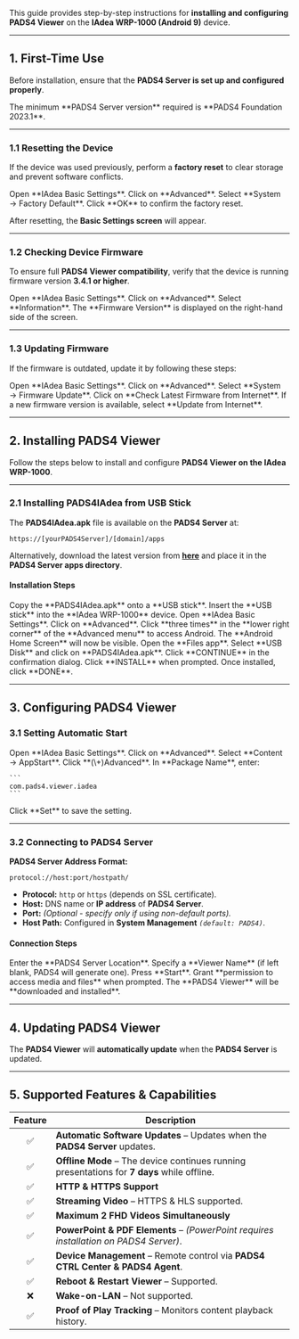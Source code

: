 This guide provides step-by-step instructions for **installing and configuring PADS4 Viewer** on the **IAdea WRP-1000 (Android 9)** device.

---

## **1. First-Time Use**

Before installation, ensure that the **PADS4 Server is set up and configured properly**.

<Note>
   The minimum **PADS4 Server version** required is **PADS4 Foundation 2023.1**.
</Note>

---

### **1.1 Resetting the Device**

If the device was used previously, perform a **factory reset** to clear storage and prevent software conflicts.

<Steps>
  <Step title="Step One">
    Open **IAdea Basic Settings**.
  </Step>
  <Step title="Step Two">
    Click on **Advanced**.
  </Step>
  <Step title="Step Three">
    Select **System → Factory Default**.
  </Step>
  <Step title="Step Four">
    Click **OK** to confirm the factory reset.
  </Step>
</Steps>

After resetting, the **Basic Settings screen** will appear.

---

### **1.2 Checking Device Firmware**

To ensure full **PADS4 Viewer compatibility**, verify that the device is running firmware version **3.4.1 or higher**.

<Steps>
  <Step title="Step One">
    Open **IAdea Basic Settings**.
  </Step>
  <Step title="Step Two">
    Click on **Advanced**.
  </Step>
  <Step title="Step Three">
    Select **Information**.
  </Step>
  <Step title="Step Four">
    The **Firmware Version** is displayed on the right-hand side of the screen.
  </Step>
</Steps>

---

### **1.3 Updating Firmware**

If the firmware is outdated, update it by following these steps:

<Steps>
  <Step title="Step One">
    Open **IAdea Basic Settings**.
  </Step>
  <Step title="Step Two">
    Click on **Advanced**.
  </Step>
  <Step title="Step Three">
    Select **System → Firmware Update**.
  </Step>
  <Step title="Step Four">
    Click on **Check Latest Firmware from Internet**.
  </Step>
  <Step title="Step Five">
    If a new firmware version is available, select **Update from Internet**.
  </Step>
</Steps>

---

## **2. Installing PADS4 Viewer**

Follow the steps below to install and configure **PADS4 Viewer on the IAdea WRP-1000**.

---

### **2.1 Installing PADS4IAdea from USB Stick**

The **PADS4IAdea.apk** file is available on the **PADS4 Server** at:

```
https://[yourPADS4Server]/[domain]/apps  
```

Alternatively, download the latest version from [**here**](https://github.com/PADS4/PADS4-Viewer-IAdea/releases/latest) and place it in the **PADS4 Server apps directory**.

#### **Installation Steps**

<Steps>
  <Step title="Step One">
    Copy the **PADS4IAdea.apk** onto a **USB stick**.
  </Step>
  <Step title="Step Two">
    Insert the **USB stick** into the **IAdea WRP-1000** device.
  </Step>
  <Step title="Step Three">
    Open **IAdea Basic Settings**.
  </Step>
  <Step title="Step Four">
    Click on **Advanced**.
  </Step>
  <Step title="Step Five">
    Click **three times** in the **lower right corner** of the **Advanced menu** to access Android.
  </Step>
  <Step title="Step Six">
    The **Android Home Screen** will now be visible.
  </Step>
  <Step title="Step Seven">
    Open the **Files app**.
  </Step>
  <Step title="Step Eight">
    Select **USB Disk** and click on **PADS4IAdea.apk**.
  </Step>
  <Step title="Step Nine">
    Click **CONTINUE** in the confirmation dialog.
  </Step>
  <Step title="Step Ten">
    Click **INSTALL** when prompted.
  </Step>
  <Step title="Step Eleven">
    Once installed, click **DONE**.
  </Step>
</Steps>

---

## **3. Configuring PADS4 Viewer**

### **3.1 Setting Automatic Start**

<Steps>
  <Step title="Step One">
    Open **IAdea Basic Settings**.
  </Step>
  <Step title="Step Two">
    Click on **Advanced**.
  </Step>
  <Step title="Step Three">
    Select **Content → AppStart**.
  </Step>
  <Step title="Step Four">
    Click **(\+)Advanced**.
  </Step>
  <Step title="Step Five">
    In **Package Name**, enter:

    ```
    com.pads4.viewer.iadea  
    ```
  </Step>
  <Step title="Step Six">
    Click **Set** to save the setting.
  </Step>
</Steps>

---

### **3.2 Connecting to PADS4 Server**

**PADS4 Server Address Format:**

```
protocol://host:port/hostpath/  
```

- **Protocol:** `http` or `https` (depends on SSL certificate).
- **Host:** DNS name or **IP address** of **PADS4 Server**.
- **Port:** _(Optional - specify only if using non-default ports)._
- **Host Path:** Configured in **System Management** _`(default: PADS4)`_.

#### **Connection Steps**

<Steps>
  <Step title="Step One">
    Enter the **PADS4 Server Location**.
  </Step>
  <Step title="Step Two - *Optional*">
    Specify a **Viewer Name** (if left blank, PADS4 will generate one).
  </Step>
  <Step title="Step Three">
    Press **Start**.
  </Step>
  <Step title="Step Four">
    Grant **permission to access media and files** when prompted.
  </Step>
  <Step title="Step Five">
    The **PADS4 Viewer** will be **downloaded and installed**.
  </Step>
</Steps>

---

## **4. Updating PADS4 Viewer**

The **PADS4 Viewer** will **automatically update** when the **PADS4 Server** is updated.

---

## **5. Supported Features & Capabilities**

| Feature | Description                                                                                 |
| :-----: | ------------------------------------------------------------------------------------------- |
| ✅       | **Automatic Software Updates** – Updates when the **PADS4 Server** updates.                 |
| ✅       | **Offline Mode** – The device continues running presentations for **7 days** while offline. |
| ✅       | **HTTP & HTTPS Support**                                                                    |
| ✅       | **Streaming Video** – HTTPS & HLS supported.                                                |
| ✅       | **Maximum 2 FHD Videos Simultaneously**                                                     |
| ✅       | **PowerPoint & PDF Elements** – _(PowerPoint requires installation on PADS4 Server)_.       |
| ✅       | **Device Management** – Remote control via **PADS4 CTRL Center & PADS4 Agent**.             |
| ✅       | **Reboot & Restart Viewer** – Supported.                                                    |
| ❌       | **Wake-on-LAN** – Not supported.                                                            |
| ✅       | **Proof of Play Tracking** – Monitors content playback history.                             |